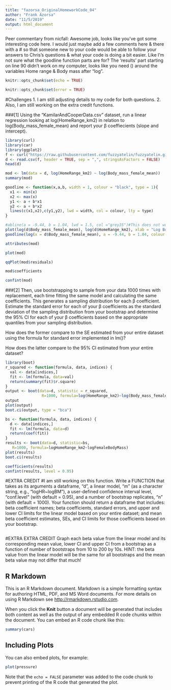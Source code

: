 ```yaml
---
title: "fazorsa_OriginalHomeworkCode_04"
author: "Frank Azorsa"
date: "11/5/2019"
output: html_document
---
```


Peer commentary from nicfall:
Awesome job, looks like you've got some interesting code here. I would just maybe add a few comments here & there with a # so that someone new to your code would be able to follow your answers to Chris's questions & what your code is doing a bit easier. Like I'm not sure what the goodline function parts are for? The 'results' part starting on line 90 didn't work on my computer, looks like you need () around the variables Home range & Body mass after "log". 

```r
knitr::opts_chunk$set(echo = TRUE)
```
```r
knitr::opts_chunk$set(error = TRUE)
```
#Challenges
1. I am still adjusting details to my code for both questions.
2. Also, I am still working on the extra credit functions.

###[1] Using the “KamilarAndCooperData.csv” dataset, run a linear regression looking at log(HomeRange_km2) in relation to log(Body_mass_female_mean) and report your β coeffiecients (slope and intercept).

```r
library(curl)
library(car)
library(ggplot2)
f <- curl("https://raw.githubusercontent.com/fuzzyatelin/fuzzyatelin.github.io/master/AN597_Fall19/KamilarAndCooperData.csv")
d <- read.csv(f, header = TRUE, sep = ",", stringsAsFactors = FALSE)
head(d)
```
```r
mod <- lm(data = d, log(HomeRange_km2) ~ log(Body_mass_female_mean))
summary(mod)
```
```r
goodline <- function(x,a,b, width = 1, colour = "black", type = 1){
  x1 <- min(x)
  x2 <- max(x)
  y1 <- a + b*x1
  y2 <- a + b*x2
  lines(c(x1,x2),c(y1,y2), lwd = width, col = colour, lty = type)
}
```
```r
#abline(a = -9.44, b = 1.04, lwd = 1.5, col ="grey35")#This does not work, I am not sure why.
plot(log(d$Body_mass_female_mean), log(d$HomeRange_km2), xlab = "Log Body_mass_female_mean", ylab = "Log HomeRange_km2", cex.axis = 1.2, font.lab = 2, cex.lab = 1.2, col = "grey35", pch =10)
goodline(log(x = d$Body_mass_female_mean), a = -9.44, b = 1.04, colour = "grey35", width = 1.5)
```
```r
attributes(mod)
```
```r
plot(mod)
```
```r
qqPlot(mod$residuals)
```
```r
mod$coefficients
``` 
```r
confint(mod)
```
###[2] Then, use bootstrapping to sample from your data 1000 times with replacement, each time fitting the same model and calculating the same coefficients. This generates a sampling distribution for each β coefficient.
Estimate the standard error for each of your β coefficients as the standard deviation of the sampling distribution from your bootstrap and determine the 95% CI for each of your β coefficients based on the appropriate quantiles from your sampling distribution.

How does the former compare to the SE estimated from your entire dataset using the formula for standard error implemented in lm()?

How does the latter compare to the 95% CI estimated from your entire dataset?

```r
library(boot)
r_squared <- function(formula, data, indices) {
  val <- data[indices,]
  fit <- lm(formula, data=val)
  return(summary(fit)$r.square)
}
output <- boot(data=d, statistic = r_squared,
                R=1000, formula=log(HomeRange_km2)~log(Body_mass_female_mean))
output
plot(output)
boot.ci(output, type = "bca")
```
```r
bs <- function(formula, data, indices) {
  d <- data[indices,]
  fit <- lm(formula, data=d)
  return(coef(fit))
}
results <- boot(data=d, statistic=bs,
   R=1000, formula=logHomeRange_km2~logFemaleBodyMass)  
plot(results)
boot.ci(results)
```
```r
coefficients(results)
confint(results, level = 0.95)
```

#EXTRA CREDIT
#I am still working on this function.
Write a FUNCTION that takes as its arguments a dataframe, “d”, a linear model, “m” (as a character string, e.g., “logHR~logBM”), a user-defined confidence interval level, “conf.level” (with default = 0.95), and a number of bootstrap replicates, “n” (with default = 1000). Your function should return a dataframe that includes: beta coefficient names; beta coefficients, standard errors, and upper and lower CI limits for the linear model based on your entire dataset; and mean beta coefficient estimates, SEs, and CI limits for those coefficients based on your bootstrap.
```r

```
#EXTRA EXTRA CREDIT
Graph each beta value from the linear model and its corresponding mean value, lower CI and upper CI from a bootstrap as a function of number of bootstraps from 10 to 200 by 10s. HINT: the beta value from the linear model will be the same for all bootstraps and the mean beta value may not differ that much!

## R Markdown

This is an R Markdown document. Markdown is a simple formatting syntax for authoring HTML, PDF, and MS Word documents. For more details on using R Markdown see <http://rmarkdown.rstudio.com>.

When you click the **Knit** button a document will be generated that includes both content as well as the output of any embedded R code chunks within the document. You can embed an R code chunk like this:

```r
summary(cars)
```

## Including Plots

You can also embed plots, for example:

```r
plot(pressure)
```

Note that the `echo = FALSE` parameter was added to the code chunk to prevent printing of the R code that generated the plot.
